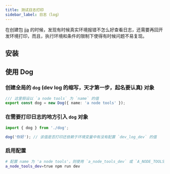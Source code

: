 ```yaml
---
title: 测试日志打印
sidebar_label: 日志（log）
---
```


<PackageInfo packageName="@qqi/log" githubRepoName="qqi" />

在创建包 [jja](/npm/jja) 的时候，发现有时候真实环境报错不怎么好查看日志，还需要再回开发环境打印，而且，执行环境和条件的限制下使得有时候问题不易复现。

## 安装

<InstallInfo name="@qqi/log" />

## 使用 Dog

### 创建全局的 `dog` (dev log 的缩写，天才第一步，起名要认真) 对象

```ts
/// 这里假设以 `a node tools` 为 `name` 的值
export const dog = new Dog({ name: 'a node tools' });
```

### 在需要打印日志的地方引入 `dog` 对象

```ts
import { dog } from './dog';

dog('你好'); // 该值是否打印还依赖于环境变量中有没有配置 `dev_log_dev` 的值
```

### 启用配置

```bash
# 配置 name 为 'a node tools'，则使用 `a_node_tools_dev` 或 `A_NODE_TOOLS_DEV` 来启动
a_node_tools_dev=true npm run dev
```
